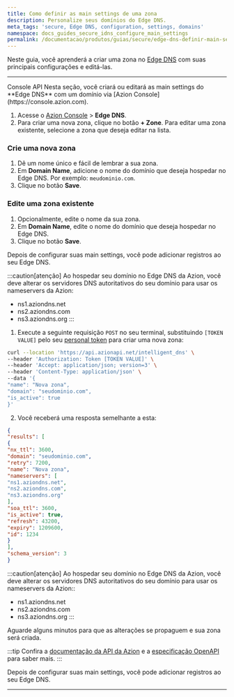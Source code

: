 ```yaml
---
title: Como definir as main settings de uma zona
description: Personalize seus domínios do Edge DNS.
meta_tags: 'secure, Edge DNS, configuration, settings, domains'
namespace: docs_guides_secure_idns_configure_main_settings
permalink: /documentacao/produtos/guias/secure/edge-dns-definir-main-settings/
---
```




Neste guia, você aprenderá a criar uma zona no [Edge DNS](/pt-br/documentacao/produtos/secure/edge-dns/) com suas principais configurações e editá-las.

---
<Tabs client:visible>
    <Fragment slot="tab.console">Console</Fragment>
    <Fragment slot="tab.api">API</Fragment>

<Fragment slot="panel.console">
Nesta seção, você criará ou editará as main settings do **Edge DNS** com um domínio via [Azion Console](https://console.azion.com).

1. Acesse o [Azion Console](/pt-br/documentacao/produtos/guias/como-acessar-o-azion-console/) > **Edge DNS**.
2. Para criar uma nova zona, clique no botão **+ Zone**. Para editar uma zona existente, selecione a zona que deseja editar na lista.

### Crie uma nova zona

1. Dê um nome único e fácil de lembrar a sua zona.
2. Em **Domain Name**, adicione o nome do domínio que deseja hospedar no Edge DNS. Por exemplo: `meudominio.com`.
3. Clique no botão **Save**.

### Edite uma zona existente

1. Opcionalmente, edite o nome da sua zona.
2. Em **Domain Name**, edite o nome do domínio que deseja hospedar no Edge DNS.
3. Clique no botão **Save**.

Depois de configurar suas main settings, você pode adicionar registros ao seu Edge DNS.

:::caution[atenção]
Ao hospedar seu domínio no Edge DNS da Azion, você deve alterar os servidores DNS autoritativos do seu domínio para usar os nameservers da Azion:

- ns1.aziondns.net
- ns2.aziondns.com
- ns3.aziondns.org
:::

<LinkButton link="/pt-br/documentacao/produtos/guias/secure/adicionar-registros/" label="consulte o guia de adicionar registros" severity="secondary" />
</Fragment>

<Fragment slot="panel.api">

1. Execute a seguinte requisição `POST` no seu terminal, substituindo `[TOKEN VALUE]` pelo seu [personal token](/pt-br/documentacao/produtos/guias/personal-tokens/) para criar uma nova zona:

```bash
curl --location 'https://api.azionapi.net/intelligent_dns' \
--header 'Authorization: Token [TOKEN VALUE]' \
--header 'Accept: application/json; version=3' \
--header 'Content-Type: application/json' \
--data '{
"name": "Nova zona",
"domain": "seudominio.com",
"is_active": true
}'
```

2. Você receberá uma resposta semelhante a esta:

```json 
{
"results": [
{
"nx_ttl": 3600,
"domain": "seudominio.com",
"retry": 7200,
"name": "Nova zona",
"nameservers": [
"ns1.aziondns.net",
"ns2.aziondns.com",
"ns3.aziondns.org"
],
"soa_ttl": 3600,
"is_active": true,
"refresh": 43200,
"expiry": 1209600,
"id": 1234
}
],
"schema_version": 3
}
```

:::caution[atenção]
Ao hospedar seu domínio no Edge DNS da Azion, você deve alterar os servidores DNS autoritativos do seu domínio para usar os nameservers da Azion::

- ns1.aziondns.net
- ns2.aziondns.com
- ns3.aziondns.org
:::

Aguarde alguns minutos para que as alterações se propaguem e sua zona será criada.

:::tip
Confira a [documentação da API da Azion](https://api.azion.com/) e a [especificação OpenAPI](https://github.com/aziontech/azionapi-openapi/) para saber mais.
::: 

Depois de configurar suas main settings, você pode adicionar registros ao seu Edge DNS.

<LinkButton link="/pt-br/documentacao/produtos/guias/secure/adicionar-registros/" label="consulte o guia de adicionar registros" severity="secondary" />
</Fragment>

</Tabs>

---

